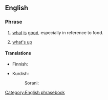 ==English==

===Phrase===
{{head|en|phrase|head=[[what]][['s]] [[good]]}}

# {{lb|en|colloquial}} [[what]] [[is]] [[good]], especially in reference to food.
# {{lb|en|slang}} [[what's up]]

====Translations====
{{trans-top|''(colloquial)'' what is good, especially in reference to food}}
* Finnish: {{t|fi|[[mikä]] [[on]] [[hyvää]]}}
{{trans-mid}}
* Kurdish:
*: Sorani: {{t|ku|چی باشه‌؟|tr=çi bashe?|sc=ku-Arab}}
{{trans-bottom}}

{{trans-see|what's up}}


[[Category:English phrasebook]]